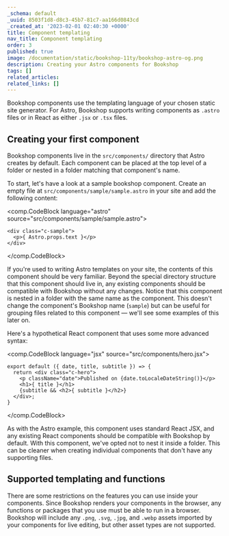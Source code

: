 ```yaml
---
_schema: default
_uuid: 8503f1d8-d8c3-45b7-81c7-aa166d0843cd
_created_at: '2023-02-01 02:40:30 +0000'
title: Component templating
nav_title: Component templating
order: 3
published: true
image: /documentation/static/bookshop-11ty/bookshop-astro-og.png
description: Creating your Astro components for Bookshop
tags: []
related_articles:
related_links: []
---
```

Bookshop components use the templating language of your chosen static site generator. For Astro, Bookshop supports writing components as `.astro` files or in React as either `.jsx` or `.tsx` files.

## Creating your first component

Bookshop components live in the `src/components/` directory that Astro creates by default. Each component can be placed at the top level of a folder or nested in a folder matching that component's name.

To start, let's have a look at a sample bookshop component. Create an empty file at `src/components/sample/sample.astro` in your site and add the following content:

<comp.CodeBlock language="astro" source="src/components/sample/sample.astro">
```
<div class="c-sample">
  <p>{ Astro.props.text }</p>
</div>
```
</comp.CodeBlock>

If you're used to writing Astro templates on your site, the contents of this component should be very familiar. Beyond the special directory structure that this component should live in, any existing components should be compatible with Bookshop without any changes. Notice that this component is nested in a folder with the same name as the component. This doesn't change the component's Bookshop name (`sample`) but can be useful for grouping files related to this component — we'll see some examples of this later on.

Here's a hypothetical React component that uses some more advanced syntax:

<comp.CodeBlock language="jsx" source="src/components/hero.jsx">
```
export default ({ date, title, subtitle }) => {
  return <div class="c-hero">
    <p className="date">Published on {date.toLocaleDateString()}</p>
    <h1>{ title }</h1>
    {subtitle && <h2>{ subtitle }</h2>}
  </div>;
}
```
</comp.CodeBlock>

As with the Astro example, this component uses standard React JSX, and any existing React components should be compatible with Bookshop by default. With this component, we've opted not to nest it inside a folder. This can be cleaner when creating individual components that don't have any supporting files.

## Supported templating and functions

There are some restrictions on the features you can use inside your components. Since Bookshop renders your components in the browser, any functions or packages that you use must be able to run in a browser. Bookshop will include any `.png`, `.svg`, `.jpg`, and `.webp` assets imported by your components for live editing, but other asset types are not supported.